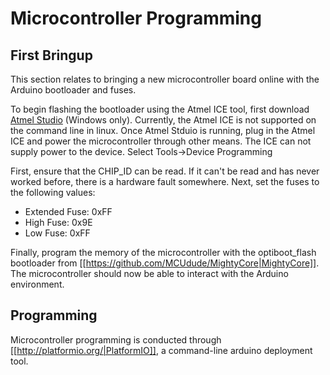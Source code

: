 # Microcontroller Programming

## First Bringup
This section relates to bringing a new microcontroller board online with the Arduino bootloader and fuses.

To begin flashing the bootloader using the Atmel ICE tool, first download [Atmel Studio](http://www.atmel.com/tools/ATMELSTUDIO.aspx) (Windows only). Currently, the Atmel ICE is not supported on the command line in linux. Once Atmel Stduio is running, plug in the Atmel ICE and power the microcontroller through other means. The ICE can not supply power to the device. Select Tools-\>Device Programming

First, ensure that the CHIP_ID can be read. If it can't be read and has never worked before, there is a hardware fault somewhere.
Next, set the fuses to the following values: 
  * Extended Fuse: 0xFF
  * High Fuse: 0x9E
  * Low Fuse: 0xFF

Finally, program the memory of the microcontroller with the optiboot_flash bootloader from [[https://github.com/MCUdude/MightyCore|MightyCore]]. The microcontroller should now be able to interact with the Arduino environment.

## Programming
Microcontroller programming is conducted through [[http://platformio.org/|PlatformIO]], a command-line arduino deployment tool.
